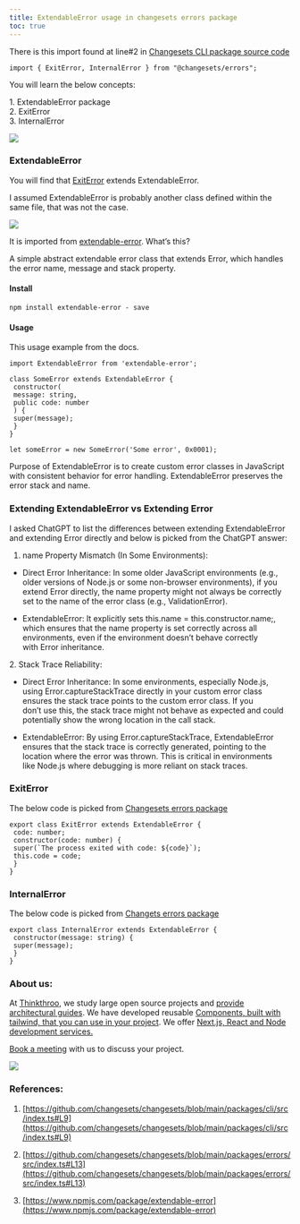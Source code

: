 ```yaml
---
title: ExtendableError usage in changesets errors package
toc: true
---
```


There is this import found at line#2 in [Changesets CLI package source code](https://github.com/changesets/changesets/blob/main/packages/cli/src/index.ts#L2)

```plaintext
import { ExitError, InternalError } from "@changesets/errors";
```

You will learn the below concepts:

1\. ExtendableError package  
2\. ExitError  
3\. InternalError

![](https://cdn-images-1.medium.com/max/1600/1*SA2xkYrnuswJA-fbxCrKCQ.png)

### ExtendableError

You will find that [ExitError](https://github.com/changesets/changesets/blob/main/packages/errors/src/index.ts#L13) extends ExtendableError.

I assumed ExtendableError is probably another class defined within the same file, that was not the case.

![](https://cdn-images-1.medium.com/max/1600/1*em1h2IDQy5dD5SKF-wVVgw.png)

It is imported from [extendable-error](https://www.npmjs.com/package/extendable-error). What’s this?

A simple abstract extendable error class that extends Error, which handles the error name, message and stack property.

#### Install

```plaintext
npm install extendable-error - save
```

#### Usage

This usage example from the docs.

```plaintext
import ExtendableError from 'extendable-error';
 
class SomeError extends ExtendableError {
 constructor(
 message: string,
 public code: number
 ) {
 super(message);
 }
}
 
let someError = new SomeError('Some error', 0x0001);
```

Purpose of ExtendableError is to create custom error classes in JavaScript   
with consistent behavior for error handling. ExtendableError preserves the error stack and name.

### Extending ExtendableError vs Extending Error

I asked ChatGPT to list the differences between extending ExtendableError and extending Error directly and below is picked from the ChatGPT answer:

1. name Property Mismatch (In Some Environments):
    

* Direct Error Inheritance: In some older JavaScript environments (e.g., older versions of Node.js or some non-browser environments), if you extend Error directly, the name property might not always be correctly set to the name of the error class (e.g., ValidationError).
    
* ExtendableError: It explicitly sets this.name = this.constructor.name;, which ensures that the name property is set correctly across all environments, even if the environment doesn’t behave correctly  
    with Error inheritance.
    

2\. Stack Trace Reliability:

* Direct Error Inheritance: In some environments, especially Node.js, using Error.captureStackTrace directly in your custom error class ensures the stack trace points to the custom error class. If you   
    don’t use this, the stack trace might not behave as expected and could potentially show the wrong location in the call stack.
    
* ExtendableError: By using Error.captureStackTrace, ExtendableError ensures that the stack trace is correctly generated, pointing to the location where the error was thrown. This is critical in environments   
    like Node.js where debugging is more reliant on stack traces.
    

### ExitError

The below code is picked from [Changesets errors package](https://github.com/changesets/changesets/blob/main/packages/errors/src/index.ts#L13)

```plaintext
export class ExitError extends ExtendableError {
 code: number;
 constructor(code: number) {
 super(`The process exited with code: ${code}`);
 this.code = code;
 }
}
```

### InternalError

The below code is picked from [Changets errors package](https://github.com/changesets/changesets/blob/main/packages/errors/src/index.ts#L13)

```plaintext
export class InternalError extends ExtendableError {
 constructor(message: string) {
 super(message);
 }
}
```

### About us:

At [Thinkthroo](https://thinkthroo.com/), we study large open source projects and [provide architectural guides](https://app.thinkthroo.com/architecture). We have developed reusable [Components, built with tailwind, that you can use in your project](https://thinkthroo.com/components). We offer [Next.js, React and Node development services.](https://thinkthroo.com/components)

[Book a meeting](https://cal.com/team-thinkthroo-dxiovj/consultation?date=2024-10-19&month=2024-10) with us to discuss your project.

[![](https://cdn-images-1.medium.com/max/1600/0*NxFtbdT-jz_GGi2N.png)](https://app.thinkthroo.com/architecture)

### References:

1. [https://github.com/changesets/changesets/blob/main/packages/cli/src/index.ts#L9](https://github.com/changesets/changesets/blob/main/packages/cli/src/index.ts#L9)
    
2. [https://github.com/changesets/changesets/blob/main/packages/errors/src/index.ts#L13](https://github.com/changesets/changesets/blob/main/packages/errors/src/index.ts#L13)
    
3. [https://www.npmjs.com/package/extendable-error](https://www.npmjs.com/package/extendable-error)